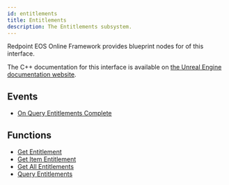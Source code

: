 ```yaml
---
id: entitlements
title: Entitlements
description: The Entitlements subsystem.
---
```



Redpoint EOS Online Framework provides blueprint nodes for <CoverageBadge coverage={100} /> of this interface.

The C++ documentation for this interface is available on [the Unreal Engine documentation website](https://dev.epicgames.com/documentation/en-us/unreal-engine/API/Plugins/OnlineSubsystem/Interfaces/IOnlineEntitlements/).

## Events

- [On Query Entitlements Complete](./event/onqueryentitlementscomplete.mdx)

## Functions

- [Get Entitlement](./function/getentitlement.mdx)
- [Get Item Entitlement](./function/getitementitlement.mdx)
- [Get All Entitlements](./function/getallentitlements.mdx)
- [Query Entitlements](./function/queryentitlements.mdx)
